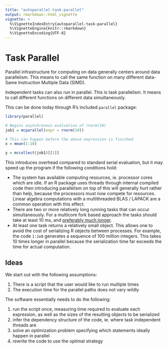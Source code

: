 ```yaml
---
title: "autoparallel-task-parallel"
output: rmarkdown::html_vignette
vignette: >
  %\VignetteIndexEntry{autoparallel-task-parallel}
  %\VignetteEngine{knitr::rmarkdown}
  %\VignetteEncoding{UTF-8}
---
```


# Task Parallel

Parallel infrastructure for computing on data generally centers around data
parallelism. This means to call the same function on many different data-
Same Instruction Multiple Data (SIMD).

Independent tasks can also run in parallel. This is task parallelism. It
means to call different functions on different data simultaneously.

This can be done today through R's included `parallel` package:


```R

library(parallel)

# Begins asynchronous evaluation of rnorm(10)
job1 = mcparallel(expr = rnorm(10))

# This can happen before the above expression is finished
x = mean(1:10)

y = mccollect(job1)[[1]]

```

This introduces overhead compared to standard serial evaluation, but it may
speed up the program if the following conditions hold:

- The system has available computing resources, ie. processor cores which
  are idle. If an R package uses threads through internal compiled code
  then introducing parallelism on top of this will generally hurt rather than
  help, because the processors must now compete for resources. Linear algebra
  computations with a multithreaded BLAS / LAPACK are a common operation
  with this effect.
- There are two or more relatively long running tasks that can occur simultaneously.
  For a multicore fork based approach the tasks should take at least 10 ms,
  and [preferably much
  longer](https://www.kernel.org/pub/linux/kernel/people/paulmck/perfbook/perfbook.html).
- At least one task returns a relatively small object. This allows one to
  avoid the cost of serializing R objects between processes. For example,
  the code `1:1e8` generates a sequence of 100 million integers. This takes
  10 times longer in parallel because the serialization time
  far exceeds the time for actual computation.


## Ideas

We start out with the following assumptions:

1. There is a script that the user would like to run multiple times
2. The execution time for the parallel paths does not vary wildly

The software essentially needs to do the following:

1. run the script once, measuring time required to evaluate each
   expression, as well as the sizes of the resulting objects to be
   serialized
2. infer the dependency structure of the code, ie. where task independent
   threads are
3. solve an optimization problem specifying which statements ideally happen
   in parallel
4. rewrite the code to use the optimal strategy


